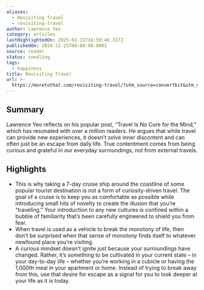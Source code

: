 ```yaml
---
aliases:
  - Revisiting Travel
  - revisiting-travel
author: Lawrence Yeo
category: articles
lastHighlightedOn: 2025-02-15T16:59:46.317Z
publishedOn: 2024-12-25T00:00:00.000Z
source: reader
status: seedling
tags:
  - happiness
title: Revisiting Travel
url: >-
  https://moretothat.com/revisiting-travel/?utm_source=convertkit&utm_medium=email&utm_campaign=52%20things%20I%20learned%20this%20year%20-%2016102616
---
```

## Summary

Lawrence Yeo reflects on his popular post, “Travel Is No Cure for the Mind,” which has resonated with over a million readers. He argues that while travel can provide new experiences, it doesn’t solve inner discontent and can often just be an escape from daily life. True contentment comes from being curious and grateful in our everyday surroundings, not from external travels.

## Highlights

- This is why taking a 7-day cruise ship around the coastline of some popular tourist destination is not a form of curiosity-driven travel. The goal of a cruise is to keep you as comfortable as possible while introducing small hits of novelty to create the illusion that you’re “traveling.” Your introduction to any new cultures is confined within a bubble of familiarity that’s been carefully engineered to shield you from fear.
- When travel is used as a vehicle to break the monotony of life, then don’t be surprised when that sense of monotony finds itself to whatever newfound place you’re visiting.
- A curious mindset doesn’t ignite just because your surroundings have changed. Rather, it’s something to be cultivated in your current state – in your day-to-day life – whether you’re working in a cubicle or having the 1,000th meal in your apartment or home. Instead of trying to break away from this, use that desire for escape as a signal for you to look deeper at your life as it is today.
